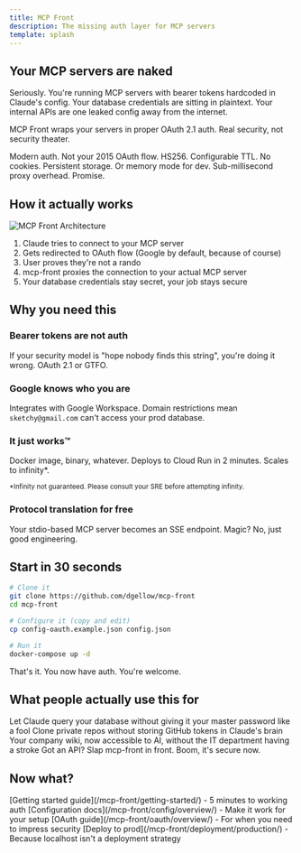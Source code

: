 ```yaml
---
title: MCP Front
description: The missing auth layer for MCP servers
template: splash
---
```



<AnimatedHero 
  title="MCP Front" 
  tagline="OAuth 2.1 proxy for Model Context Protocol servers" 
/>

## Your MCP servers are naked

Seriously. You're running MCP servers with bearer tokens hardcoded in Claude's config. Your database credentials are sitting in plaintext. Your internal APIs are one leaked config away from the internet.

MCP Front wraps your servers in proper OAuth 2.1 auth. Real security, not security theater.

<CardGrid stagger>
  <Card title="OAuth 2.1 + PKCE">
    Modern auth. Not your 2015 OAuth flow.
  </Card>
  <Card title="JWT tokens">
    HS256. Configurable TTL. No cookies.
  </Card>
  <Card title="Firestore">
    Persistent storage. Or memory mode for dev.
  </Card>
  <Card title="Go performance">
    Sub-millisecond proxy overhead. Promise.
  </Card>
</CardGrid>

## How it actually works

<div class="architecture-diagram">
  <object data="/mcp-front/architecture.svg" type="image/svg+xml" aria-label="MCP Front Architecture">
    <img src="/mcp-front/architecture.svg" alt="MCP Front Architecture" />
  </object>
</div>

1. Claude tries to connect to your MCP server
2. Gets redirected to OAuth flow (Google by default, because of course)
3. User proves they're not a rando
4. mcp-front proxies the connection to your actual MCP server
5. Your database credentials stay secret, your job stays secure

## Why you need this

### Bearer tokens are not auth
If your security model is "hope nobody finds this string", you're doing it wrong. OAuth 2.1 or GTFO.

### Google knows who you are
Integrates with Google Workspace. Domain restrictions mean `sketchy@gmail.com` can't access your prod database.

### It just works™
Docker image, binary, whatever. Deploys to Cloud Run in 2 minutes. Scales to infinity\*.

<small>\*Infinity not guaranteed. Please consult your SRE before attempting infinity.</small>

### Protocol translation for free
Your stdio-based MCP server becomes an SSE endpoint. Magic? No, just good engineering.

## Start in 30 seconds

```bash
# Clone it
git clone https://github.com/dgellow/mcp-front
cd mcp-front

# Configure it (copy and edit)
cp config-oauth.example.json config.json

# Run it
docker-compose up -d
```

That's it. You now have auth. You're welcome.

## What people actually use this for

<CardGrid>
  <Card title="Postgres without tears" icon="database">
    Let Claude query your database without giving it your master password like a fool
  </Card>
  <Card title="Git but secure" icon="git-branch">
    Clone private repos without storing GitHub tokens in Claude's brain
  </Card>
  <Card title="Notion for robots" icon="document">
    Your company wiki, now accessible to AI, without the IT department having a stroke
  </Card>
  <Card title="Whatever you want" icon="puzzle">
    Got an API? Slap mcp-front in front. Boom, it's secure now.
  </Card>
</CardGrid>

## Now what?

<CardGrid>
  <Card title="Just start" icon="rocket">
    [Getting started guide](/mcp-front/getting-started/) - 5 minutes to working auth
  </Card>
  <Card title="Configure stuff" icon="setting">
    [Configuration docs](/mcp-front/config/overview/) - Make it work for your setup
  </Card>
  <Card title="OAuth deep dive" icon="shield">
    [OAuth guide](/mcp-front/oauth/overview/) - For when you need to impress security
  </Card>
  <Card title="Ship it" icon="cloud">
    [Deploy to prod](/mcp-front/deployment/production/) - Because localhost isn't a deployment strategy
  </Card>
</CardGrid>
